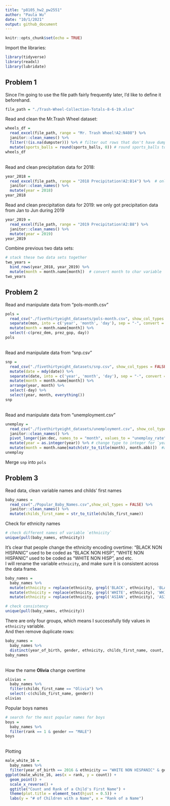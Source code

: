 ```yaml
---
title: "p8105_hw2_pw2551"
author: "Paula Wu"
date: "10/1/2021"
output: github_document
---
```


```r
knitr::opts_chunk$set(echo = TRUE)
```

Import the libraries:
```r
library(tidyverse)
library(readxl)
library(lubridate)
```

## Problem 1
Since I'm going to use the file path fairly frequently later, I'd like to define it beforehand.
```r
file_path = "./Trash-Wheel-Collection-Totals-8-6-19.xlsx"
```

Read and clean the Mr.Trash Wheel dataset:
```r
wheels_df = 
  read_excel(file_path, range = "Mr. Trash Wheel!A2:N408") %>% 
  janitor::clean_names() %>%
  filter(!(is.na(dumpster))) %>% # filter out rows that don't have dumpster-specific data
  mutate(sports_balls = round(sports_balls, 0)) # round sports_balls to nearest integer
wheels_df
```
<br> Read and clean precipitation data for 2018:
```r
year_2018 = 
  read_excel(file_path, range = "2018 Precipitation!A2:B14") %>%  # only cells between A2:B14 are relevant
  janitor::clean_names() %>% 
  mutate(year = 2018)
year_2018
```
Read and clean precipitation data for 2019: we only got precipitation data from Jan to Jun during 2019
```r
year_2019 = 
  read_excel(file_path, range = "2019 Precipitation!A2:B8") %>%
  janitor::clean_names() %>% 
  mutate(year = 2019)
year_2019
```
Combine previous two data sets:
```r
# stack these two data sets together
two_years = 
  bind_rows(year_2018, year_2019) %>% 
  mutate(month = month.name[month])  # convert month to char variable
two_years
```
## Problem 2 ##
Read and manipulate data from "pols-month.csv"
```r
pols = 
  read_csv("./fivethirtyeight_datasets/pols-month.csv", show_col_types = FALSE) %>% 
  separate(mon, into = c('year', 'month', 'day'), sep = "-", convert = TRUE) %>% 
  mutate(month = month.name[month]) %>% 
  select(-c(prez_dem, prez_gop, day))
pols
```
<br> Read and manipulate data from "snp.csv"
```r
snp = 
  read_csv("./fivethirtyeight_datasets/snp.csv", show_col_types = FALSE) %>% 
  mutate(date = mdy(date)) %>% 
  separate(date, into = c('year', 'month', 'day'), sep = "-", convert = TRUE) %>% 
  mutate(month = month.name[month]) %>% 
  arrange(year, month) %>%
  select(-day) %>% 
  select(year, month, everything())
snp
```
<br> Read and manipulate data from "unemployment.csv"
```r
unemploy =
  read_csv("./fivethirtyeight_datasets/unemployment.csv", show_col_types = FALSE) %>% 
  janitor::clean_names() %>% 
  pivot_longer(jan:dec, names_to = "month", values_to = "unemploy_rate") %>% 
  mutate(year = as.integer(year)) %>% # change type to integer for `year`
  mutate(month = month.name[match(str_to_title(month), month.abb)])  #acceptable?
unemploy
```
Merge `snp` into `pols`

## Problem 3##
Read data, clean variable names and childs' first names
```r
baby_names = 
  read_csv("./Popular_Baby_Names.csv",show_col_types = FALSE) %>% 
  janitor::clean_names() %>% 
  mutate(childs_first_name = str_to_title(childs_first_name))
```

Check for ethnicity names
```r
# check different names of variable `ethnicity`
unique(pull(baby_names, ethnicity))
```
It's clear that people change the ethnicity encoding overtime: "BLACK NON HISPANIC" used to be coded as "BLACK NON HISP", "WHITE NON HISPANIC" used to be coded as "WHITE NON HISP", and etc. <br>
I will rename the variable `ethnicity`, and make sure it is consistent across the data frame.
```r
baby_names = 
  baby_names %>% 
  mutate(ethnicity = replace(ethnicity, grepl('BLACK', ethnicity), 'BLACK NON HISPANIC')) %>% 
  mutate(ethnicity = replace(ethnicity, grepl('WHITE', ethnicity), 'WHITE NON HISPANIC')) %>%
  mutate(ethnicity = replace(ethnicity, grepl('ASIAN', ethnicity), 'ASIAN AND PACIFIC ISLANDER'))

# check consistency
unique(pull(baby_names, ethnicity))
```
There are only four groups, which means I successfully tidy values in `ethnicity` variable. <br>
And then remove duplicate rows:
```r
baby_names = 
  baby_names %>% 
  distinct(year_of_birth, gender, ethnicity, childs_first_name, count, rank, .keep_all = TRUE)
baby_names
```
<br> How the name **Olivia** change overtime
```r
olivias = 
  baby_names %>% 
  filter(childs_first_name == "Olivia") %>% 
  select(-c(childs_first_name, gender))
olivias
```
Popular boys names
```r
# search for the most popular names for boys
boys = 
  baby_names %>% 
  filter(rank == 1 & gender == "MALE")
boys
```
<br> Plotting
```r
male_white_16 = 
  baby_names %>% 
  filter(year_of_birth == 2016 & ethnicity == "WHITE NON HISPANIC" & gender == "MALE")
ggplot(male_white_16, aes(x = rank, y = count)) + 
  geom_point() + 
  scale_x_reverse() +
  ggtitle("Count and Rank of a Child's First Name") +
  theme(plot.title = element_text(hjust = 0.5)) +
  labs(y = "# of Children with a Name", x = "Rank of a Name")
```


